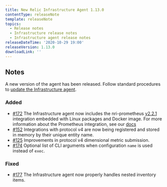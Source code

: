 ```yaml
---
title: New Relic Infrastructure Agent 1.13.0
contentType: releaseNote
template: releaseNote
topics:
  - Release notes
  - Infrastructure release notes
  - Infrastructure agent release notes
releaseDateTime: '2020-10-29 19:00'
releaseVersion: 1.13.0
downloadLink: ''
---
```


## Notes

A new version of the agent has been released. Follow standard procedures to [update the Infrastructure agent](https://docs.newrelic.com/docs/infrastructure/install-configure-manage-infrastructure/update-or-uninstall/update-infrastructure-agent).

### Added

* [#172](https://github.com/newrelic/infrastructure-agent/issues/172) The Infrastructure agent now includes the nri-prometheus [v2.2.1](https://github.com/newrelic/nri-prometheus/releases/tag/v2.2.1) integration embedded with Linux packages and Docker image. For more information about the Prometheus integration, see our [docs](https://docs.newrelic.com/docs/integrations/prometheus-integrations/get-started/send-prometheus-metric-data-new-relic)
* [#152](https://github.com/newrelic/infrastructure-agent/issues/152) Integrations with protocol v4 are now being registered and stored in memory by their unique entity name.
* [#125](https://github.com/newrelic/infrastructure-agent/issues/125) Improvements in protocol v4 dimensional metric submission.
* [#174](https://github.com/newrelic/infrastructure-agent/pull/174) Optional list of CLI arguments when configuration `name` is used instead of `exec`.

### Fixed

* [#177](https://github.com/newrelic/infrastructure-agent/issues/177) The Infrastructure agent now properly handles nested inventory items.
